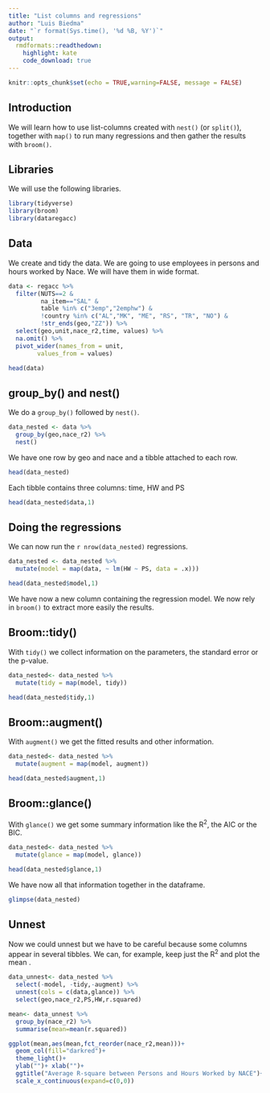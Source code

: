 ```yaml
---
title: "List columns and regressions"
author: "Luis Biedma"
date: "`r format(Sys.time(), '%d %B, %Y')`"
output:
  rmdformats::readthedown:
    highlight: kate
    code_download: true
---
```


```r
knitr::opts_chunk$set(echo = TRUE,warning=FALSE, message = FALSE)
```

## Introduction

We will learn how to use list-columns created with `nest()` (or `split()`), together with `map()` to run many regressions and then gather the results with `broom()`.

## Libraries

We will use the following libraries.

```r
library(tidyverse)
library(broom)
library(dataregacc)
```


## Data

We create and tidy the data. We are going to use employees in persons and hours worked by Nace. We will have them in wide format.

```r
data <- regacc %>% 
  filter(NUTS==2 &
         na_item=="SAL" &
         table %in% c("3emp","2emphw") &
         !country %in% c("AL","MK", "ME", "RS", "TR", "NO") &
         !str_ends(geo,"ZZ")) %>%
  select(geo,unit,nace_r2,time, values) %>%
  na.omit() %>% 
  pivot_wider(names_from = unit,
        values_from = values)

head(data)
```

## group_by() and nest()
We do a `group_by()` followed by `nest()`.

```r
data_nested <- data %>% 
  group_by(geo,nace_r2) %>%
  nest()
```

We have one row by geo and nace and a tibble attached to each row.

```r
head(data_nested)
```

Each tibble contains three columns: time, HW and PS

```r
head(data_nested$data,1)

```

## Doing the regressions

We can now run the `r nrow(data_nested)` regressions.

```r
data_nested <- data_nested %>% 
  mutate(model = map(data, ~ lm(HW ~ PS, data = .x))) 

head(data_nested$model,1)
```

We have now a new column containing the regression model. We now rely in `broom()` to extract more easily the results.

## Broom::tidy()

With `tidy()` we collect information on the parameters, the standard error or the p-value.

```r
data_nested<- data_nested %>% 
  mutate(tidy = map(model, tidy))

head(data_nested$tidy,1)

```

## Broom::augment()

With `augment()` we get the fitted results and other information.

```r
data_nested<- data_nested %>% 
  mutate(augment = map(model, augment))

head(data_nested$augment,1)
```

## Broom::glance()

With `glance()` we get some summary information like the R^2^, the AIC or the BIC.

```r
data_nested<- data_nested %>% 
  mutate(glance = map(model, glance))

head(data_nested$glance,1)
```

We have now all that information together in the dataframe.

```r
glimpse(data_nested)
```

## Unnest

Now we could unnest but we have to be careful because some columns appear in several tibbles. We can, for example, keep just the R^2^ and plot the mean .

```r
data_unnest<- data_nested %>% 
  select(-model, -tidy,-augment) %>% 
  unnest(cols = c(data,glance)) %>% 
  select(geo,nace_r2,PS,HW,r.squared)
```

```r

mean<- data_unnest %>% 
  group_by(nace_r2) %>% 
  summarise(mean=mean(r.squared))

ggplot(mean,aes(mean,fct_reorder(nace_r2,mean)))+
  geom_col(fill="darkred")+
  theme_light()+
  ylab("")+ xlab("")+
  ggtitle("Average R-square between Persons and Hours Worked by NACE")+
  scale_x_continuous(expand=c(0,0))
```


